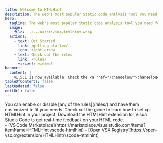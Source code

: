 ```yaml
---
title: Welcome to HTMLHint
description: The web's most popular Static code analysis tool you need for your HTML. Available as a CLI tool, VS Code extension, and more.
hero:
  tagline: The web's most popular Static code analysis tool you need for your HTML
  image:
    file: ../../assets/img/htmlhint.webp
  actions:
    - text: Get Started
      link: /getting-started/
      icon: right-arrow
    - text: Check out the rules
      link: /rules/
      variant: minimal
banner:
  content: |
    v1.5.1 is now available! Check the <a href="/changelog/">changelog</a> to see what's new.
tableOfContents: false
lastUpdated: false
editUrl: false
---
```



<CardGrid>
  <Card title="Configure the rules" icon="setting">
    You can enable or disable [any of the rules](/rules/) and have them
    customized to fit your needs. Check out the guide to learn how to set up
    HTMLHint in your project.
  </Card>
  <Card title="VS Code Extension" icon="star">
    Download the HTMLHint extension for Visual Studio Code to get real-time
    feedback on your HTML code.
    <div class="mt-1">
      - [VS Code
      Marketplace](https://marketplace.visualstudio.com/items?itemName=HTMLHint.vscode-htmlhint)
      - [Open VSX
      Registry](https://open-vsx.org/extension/HTMLHint/vscode-htmlhint)
    </div>
  </Card>
</CardGrid>
